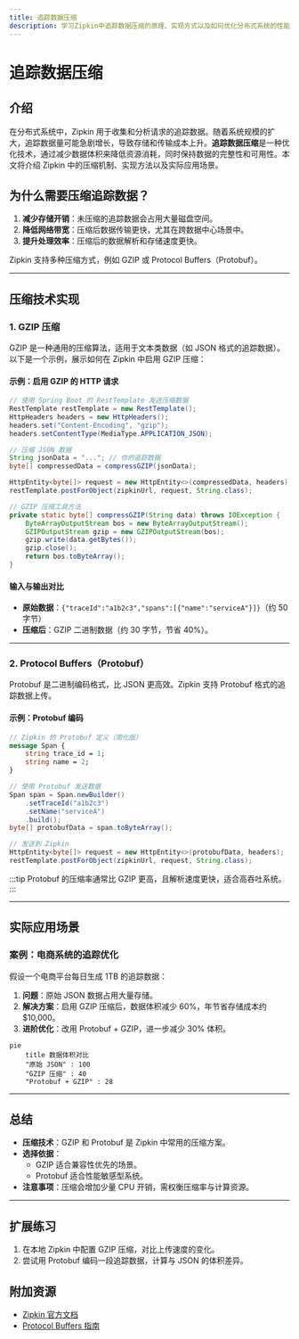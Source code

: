 ```yaml
---
title: 追踪数据压缩
description: 学习Zipkin中追踪数据压缩的原理、实现方式以及如何优化分布式系统的性能。
---
```


# 追踪数据压缩

## 介绍

在分布式系统中，Zipkin 用于收集和分析请求的追踪数据。随着系统规模的扩大，追踪数据量可能急剧增长，导致存储和传输成本上升。**追踪数据压缩**是一种优化技术，通过减少数据体积来降低资源消耗，同时保持数据的完整性和可用性。本文将介绍 Zipkin 中的压缩机制、实现方法以及实际应用场景。

## 为什么需要压缩追踪数据？

1. **减少存储开销**：未压缩的追踪数据会占用大量磁盘空间。
2. **降低网络带宽**：压缩后数据传输更快，尤其在跨数据中心场景中。
3. **提升处理效率**：压缩后的数据解析和存储速度更快。

Zipkin 支持多种压缩方式，例如 GZIP 或 Protocol Buffers（Protobuf）。

---

## 压缩技术实现

### 1. GZIP 压缩
GZIP 是一种通用的压缩算法，适用于文本类数据（如 JSON 格式的追踪数据）。以下是一个示例，展示如何在 Zipkin 中启用 GZIP 压缩：

#### 示例：启用 GZIP 的 HTTP 请求
```java
// 使用 Spring Boot 的 RestTemplate 发送压缩数据
RestTemplate restTemplate = new RestTemplate();
HttpHeaders headers = new HttpHeaders();
headers.set("Content-Encoding", "gzip");
headers.setContentType(MediaType.APPLICATION_JSON);

// 压缩 JSON 数据
String jsonData = "..."; // 你的追踪数据
byte[] compressedData = compressGZIP(jsonData);

HttpEntity<byte[]> request = new HttpEntity<>(compressedData, headers);
restTemplate.postForObject(zipkinUrl, request, String.class);

// GZIP 压缩工具方法
private static byte[] compressGZIP(String data) throws IOException {
    ByteArrayOutputStream bos = new ByteArrayOutputStream();
    GZIPOutputStream gzip = new GZIPOutputStream(bos);
    gzip.write(data.getBytes());
    gzip.close();
    return bos.toByteArray();
}
```

#### 输入与输出对比
- **原始数据**：`{"traceId":"a1b2c3","spans":[{"name":"serviceA"}]}`（约 50 字节）
- **压缩后**：GZIP 二进制数据（约 30 字节，节省 40%）。

---

### 2. Protocol Buffers（Protobuf）
Protobuf 是二进制编码格式，比 JSON 更高效。Zipkin 支持 Protobuf 格式的追踪数据上传。

#### 示例：Protobuf 编码
```protobuf
// Zipkin 的 Protobuf 定义（简化版）
message Span {
    string trace_id = 1;
    string name = 2;
}
```

```java
// 使用 Protobuf 发送数据
Span span = Span.newBuilder()
    .setTraceId("a1b2c3")
    .setName("serviceA")
    .build();
byte[] protobufData = span.toByteArray();

// 发送到 Zipkin
HttpEntity<byte[]> request = new HttpEntity<>(protobufData, headers);
restTemplate.postForObject(zipkinUrl, request, String.class);
```

:::tip
Protobuf 的压缩率通常比 GZIP 更高，且解析速度更快，适合高吞吐系统。
:::

---

## 实际应用场景

### 案例：电商系统的追踪优化
假设一个电商平台每日生成 1TB 的追踪数据：
1. **问题**：原始 JSON 数据占用大量存储。
2. **解决方案**：启用 GZIP 压缩后，数据体积减少 60%，年节省存储成本约 $10,000。
3. **进阶优化**：改用 Protobuf + GZIP，进一步减少 30% 体积。

```mermaid
pie
    title 数据体积对比
    "原始 JSON" : 100
    "GZIP 压缩" : 40
    "Protobuf + GZIP" : 28
```

---

## 总结

- **压缩技术**：GZIP 和 Protobuf 是 Zipkin 中常用的压缩方案。
- **选择依据**：
  - GZIP 适合兼容性优先的场景。
  - Protobuf 适合性能敏感型系统。
- **注意事项**：压缩会增加少量 CPU 开销，需权衡压缩率与计算资源。

---

## 扩展练习
1. 在本地 Zipkin 中配置 GZIP 压缩，对比上传速度的变化。
2. 尝试用 Protobuf 编码一段追踪数据，计算与 JSON 的体积差异。

## 附加资源
- [Zipkin 官方文档](https://zipkin.io/)
- [Protocol Buffers 指南](https://developers.google.com/protocol-buffers)